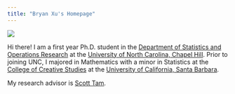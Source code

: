 ```yaml
---
title: "Bryan Xu's Homepage"
---
```



![](picture.jpeg)

Hi there! I am a first year Ph.D. student in the [Department of Statistics and Operations Research](https://stor.unc.edu) at the [University of North Carolina, Chapel Hill](https://unc.edu). Prior to joining UNC, I majored in Mathematics with a minor in Statistics at the [College of Creative Studies](https://ccs.ucsb.edu) at the [University of California, Santa Barbara](https://ucsb.edu). 

My research advisor is [Scott Tam](https://tenor.com/view/clown-nose-joker-funny-dropped-gif-23619188).

